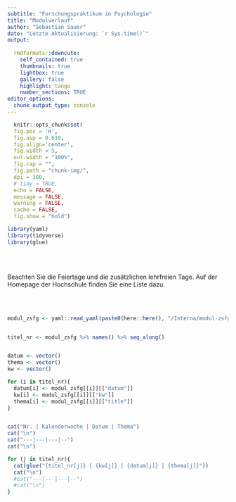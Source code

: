 ```yaml
---
subtitle: "Forschungspraktikum in Psychologie"
title: "Modulverlauf"
author: "Sebastian Sauer"
date: "Letzte Aktualisierung: `r Sys.time()`"
output:
   
  rmdformats::downcute:
    self_contained: true
    thumbnails: true
    lightbox: true
    gallery: false
    highlight: tango
    number_sections: TRUE
editor_options: 
  chunk_output_type: console
---
```


```r
  knitr::opts_chunk$set(
  fig.pos = 'H',
  fig.asp = 0.618,
  fig.align='center',
  fig.width = 5,
  out.width = "100%",
  fig.cap = "", 
  fig.path = "chunk-img/",
  dpi = 300,
  # tidy = TRUE,
  echo = FALSE,
  message = FALSE,
  warning = FALSE,
  cache = FALSE,
  fig.show = "hold")
```



```r
library(yaml)
library(tidyverse)
library(glue)
```


</br>
</br>

Beachten Sie die Feiertage und die zusätzlichen lehrfreien Tage.
Auf der Homepage der Hochschule finden Sie eine Liste dazu.

</br>
</br>




```r
modul_zsfg <- yaml::read_yaml(paste0(here::here(), "/Interna/modul-zsfg.yaml"))


titel_nr <- modul_zsfg %>% names() %>% seq_along()


datum <- vector()
thema <- vector()
kw <- vector()

for (i in titel_nr){
  datum[i] <- modul_zsfg[[i]][["datum"]]
  kw[i] <- modul_zsfg[[i]][["kw"]]
  thema[i] <- modul_zsfg[[i]][["title"]]
}


cat("Nr. | Kalenderwoche | Datum | Thema")
cat("\n")
cat("---|---|---|--")
cat("\n")

for (j in titel_nr){
  cat(glue("{titel_nr[j]} | {kw[j]} | {datum[j]} | {thema[j]}"))
  cat("\n")
  #cat("---|---|---|--")
  #cat("\n")
}
```








